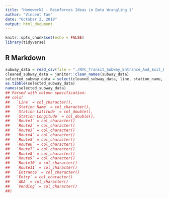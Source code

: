 ```yaml
---
title: "Homework2 - Reinforces Ideas in Data Wrangling 1"
author: "Vincent Tam"
date: "October 2, 2018"
output: html_document
---
```

```r
knitr::opts_chunk$set(echo = FALSE)
library(tidyverse)
```
## R Markdown
```r
subway_data = read_csv(file = "./NYC_Transit_Subway_Entrance_And_Exit_Data.csv")
cleaned_subway_data = janitor::clean_names(subway_data)
selected_subway_data = select(cleaned_subway_data, line, station_name, station_latitude, station_longitude, route1:route10, route11, entry, vending, entrance_type, ada)
as.tibble(selected_subway_data)
names(selected_subway_data)
## Parsed with column specification:
## cols(
##   `Line` = col_character(),
##   `Station Name` = col_character(),
##   `Station Latitude` = col_double(),
##   `Station Longitude` = col_double(),
##   `Route1` = col_character()
##   `Route2` = col_character()
##   `Route3` = col_character()
##   `Route4` = col_character()
##   `Route5` = col_character()
##   `Route6` = col_character()
##   `Route7` = col_character()
##   `Route8` = col_character()
##   `Route9` = col_character()
##   `Route10` = col_character()
##   `Route11` = col_character()
##   `Entrance` = col_character()
##   `Entry` = col_character()
##   `ADA` = col_character()
##   `Vending` = col_character()
##)
```

